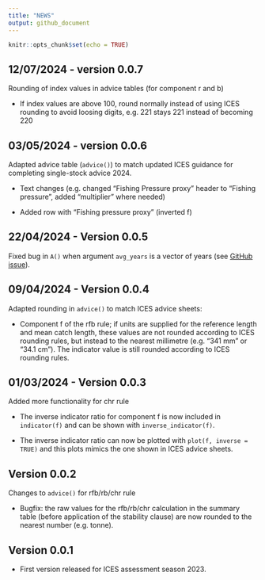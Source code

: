 ```yaml
---
title: "NEWS"
output: github_document
---
```


```r
knitr::opts_chunk$set(echo = TRUE)
```

## 12/07/2024 - version 0.0.7

Rounding of index values in advice tables (for component r and b)

* If index values are above 100, round normally instead of using ICES rounding to avoid loosing digits, e.g. 221 stays 221 instead of becoming 220

## 03/05/2024 - version 0.0.6

Adapted advice table (`advice()`) to match updated ICES guidance for completing single-stock advice 2024.

* Text changes (e.g. changed "Fishing Pressure proxy" header to "Fishing pressure", added "multiplier" where needed)

* Added row with "Fishing pressure proxy" (inverted f)

## 22/04/2024 - Version 0.0.5

Fixed bug in `A()` when argument `avg_years` is a vector of years (see [GitHub issue](https://github.com/shfischer/cat3advice/issues/3)).

## 09/04/2024 - Version 0.0.4

Adapted rounding in `advice()` to match ICES advice sheets:

* Component f of the rfb rule; if units are supplied for the reference length and mean catch length, these values are not rounded according to ICES rounding rules, but instead to the nearest millimetre (e.g. "341 mm" or "34.1 cm"). The indicator value is still rounded according to ICES rounding rules.

## 01/03/2024 - Version 0.0.3

Added more functionality for chr rule

* The inverse indicator ratio for component f is now included in `indicator(f)` and can be shown with `inverse_indicator(f)`.

* The inverse indicator ratio can now be plotted with `plot(f, inverse = TRUE)` and this plots mimics the one shown in ICES advice sheets.

## Version 0.0.2

Changes to `advice()` for rfb/rb/chr rule

* Bugfix: the raw values for the rfb/rb/chr calculation in the summary table (before application of the stability clause) are now rounded to the nearest number (e.g. tonne).

## Version 0.0.1

* First version released for ICES assessment season 2023.




